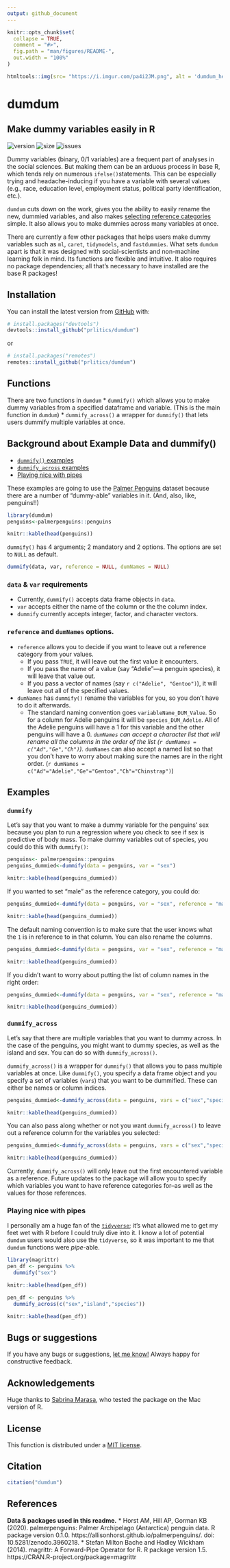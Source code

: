 ```yaml
---
output: github_document
---
```


<!-- README.md is generated from README.Rmd. Please edit that file -->

```r
knitr::opts_chunk$set(
  collapse = TRUE,
  comment = "#>",
  fig.path = "man/figures/README-",
  out.width = "100%"
)
```
```r
htmltools::img(src= "https://i.imgur.com/pa4i2JM.png", alt = 'dumdum_hexagon', style = 'position:absolute; top:0; right:0; padding:10px; height:120px')
```


# dumdum
## Make dummy variables easily in R
<!-- badges: start -->
![version](https://img.shields.io/badge/version-v.0.8.5-blue)
![size](https://img.shields.io/github/repo-size/prlitics/dumdum)
![issues](https://img.shields.io/github/issues/prlitics/dumdum)
<!-- badges: end -->

Dummy variables (binary, 0/1 variables) are a frequent part of analyses in the social sciences. But making them can be an arduous process in base R, which tends rely on  numerous `ifelse()`statements. This can be especially trying and headache-inducing if you have a variable with several values (e.g., race, education level, employment status, political party identification, etc.). 

`dumdum` cuts down on the work, gives you the ability to easily rename the new, dummied variables, and also makes [selecting reference categories](https://stats.idre.ucla.edu/other/mult-pkg/faq/general/faqwhat-is-dummy-coding/) simple. It also allows you to make dummies across many variables at once. 

There are currently a few other packages that helps users make dummy variables such as `ml`, `caret`, `tidymodels`, and `fastdummies`. What sets `dumdum` apart is that it was designed with social-scientists and non-machine learning folk in mind. Its functions are flexible and intuitive. It also requires no package dependencies; all that's necessary to have installed are the base R packages!

## Installation

You can install the latest version from [GitHub](https://github.com/) with:

``` r
# install.packages("devtools")
devtools::install_github("prlitics/dumdum")
```

or

```r
# install.packages("remotes")
remotes::install_github("prlitics/dumdum")
```
## Functions
There are two functions in `dumdum`
* `dummify()` which allows you to make dummy variables from a specified dataframe and variable. (This is the main function in `dumdum`)
* `dummify_across()` a wrapper for `dummify()` that lets users dummify multiple variables at once.

## Background about Example Data and dummify()

* [`dummify()` examples](#dummify)
* [`dummify_across` examples](#dummify_across)
* [Playing nice with pipes](#playing-nice-with-pipes)

These examples are going to use the [Palmer Penguins](https://github.com/allisonhorst/palmerpenguins) dataset because there are a number of "dummy-able" variables in it. (And, also, like, penguins!!)



```r
library(dumdum)
penguins<-palmerpenguins::penguins
```

```r
knitr::kable(head(penguins))
```


`dummify()` has 4 arguments; 2 mandatory and 2 options. The options are set to `NULL` as default.

```r
dummify(data, var, reference = NULL, dumNames = NULL)
```

### `data` & `var` requirements
* Currently, `dummify()` accepts data frame objects in `data`. 
* `var` accepts either the name of the column or the the column index.
* `dummify` currently accepts integer, factor, and character vectors. 

### `reference` and `dumNames` options.
* `reference` allows you to decide if you want to leave out a reference category from your values.
    * If you pass `TRUE`, it will leave out the first value it encounters.
    * If you pass the name of a value (say "Adelie"---a penguin species), it will leave that value out.
    * If you pass a vector of names (say ```r c("Adelie", "Gentoo")```), it will leave out all of the specified values.
* `dumNames` has `dummify()` rename the variables for you, so you don't have to do it afterwards.
    * The standard naming convention goes `variableName_DUM_Value`. So for a column for Adelie penguins it will be `species_DUM_Adelie`. All of the Adelie penguins will have a 1 for this variable and the other penguins will have a 0. 
    *`dumNames` can accept a character list that will rename all the columns in the order of the list (```r dumNames = c("Ad","Ge","Ch")```).
    *`dumNames` can also accept a named list so that you don't have to worry about making sure the names are in the right order. (```r dumNames = c("Ad"="Adelie","Ge"="Gentoo","Ch"="Chinstrap")```)

## Examples
### `dummify` {#dummify}
Let's say that you want to make a dummy variable for the penguins' sex because you plan to run a regression where you check to see if sex is predictive of body mass. To make dummy variables out of species, you could do this with `dummify()`:

```r
penguins<- palmerpenguins::penguins
penguins_dummied<-dummify(data = penguins, var = "sex")
```

```r
knitr::kable(head(penguins_dummied))
```

If you wanted to set "male" as the reference category, you could do: 
```r
penguins_dummied<-dummify(data = penguins, var = "sex", reference = "male")
```
```r
knitr::kable(head(penguins_dummied))
```

The default naming convention is to make sure that the user knows what the `1` is in reference to in that column. You can also rename the columns. 

```r
penguins_dummied<-dummify(data = penguins, var = "sex", reference = "male", dumNames = c("f","unknown"))
```
```r
knitr::kable(head(penguins_dummied))
```

If you didn't want to worry about putting the list of column names in the right order:
```r
penguins_dummied<-dummify(data = penguins, var = "sex", reference = "male", dumNames = c("f"="female","unknown"=NA))
```
```r
knitr::kable(head(penguins_dummied))
```

### `dummify_across`
Let's say that there are multiple variables that you want to dummy across. In the case of the penguins, you might want to dummy species, as well as the island and sex. You can do so with `dummify_across()`. 

`dummify_across()` is a wrapper for `dummify()` that allows you to pass multiple variables at once. Like `dummify()`,  you specify a data frame object and you specify a set of variables (`vars`) that you want to be dummified. These can either be names or column indices. 

```r
penguins_dummied<-dummify_across(data = penguins, vars = c("sex","species","island"))
```
```r
knitr::kable(head(penguins_dummied))
```

You can also pass along whether or not you want `dummify_across()` to leave out a reference column for the variables you selected:

```r
penguins_dummied<-dummify_across(data = penguins, vars = c("sex","species","island"), reference = TRUE)
```
```r
knitr::kable(head(penguins_dummied))
```

Currently, `dummify_across()` will only leave out the first encountered variable as a reference. Future updates to the package will allow you to specify which variables you want to have reference categories for--as well as the values for those references.  

### Playing nice with pipes
I personally am a huge fan of the [`tidyverse`](https://www.tidyverse.org/); it's what allowed me to get my feet wet with R before I could truly dive into it. I know a lot of potential `dumdum` users would also use the `tidyverse`, so it was important to me that `dumdum` functions were *pipe*-able. 

```r
library(magrittr)
pen_df <- penguins %>%
  dummify("sex")

```
```r
knitr::kable(head(pen_df))
```

```r
pen_df <- penguins %>%
  dummify_across(c("sex","island","species"))

```
```r
knitr::kable(head(pen_df))
```

## Bugs or suggestions
If you have any bugs or suggestions, [let me know!](https://github.com/prlitics/dumdum/issues) Always happy for constructive feedback. 

## Acknowledgements
Huge thanks to [Sabrina Marasa](https://twitter.com/sabrina_marasa), who tested the package on the Mac version of R. 

## License 
This function is distributed under a [MIT license](https://choosealicense.com/licenses/mit/).

## Citation
```r
citation("dumdum")
```


## References
**Data & packages used in this readme.**
*  Horst AM, Hill AP, Gorman KB (2020). palmerpenguins: Palmer Archipelago (Antarctica) penguin data. R package version 0.1.0. https://allisonhorst.github.io/palmerpenguins/. doi: 10.5281/zenodo.3960218.
* Stefan Milton Bache and Hadley Wickham (2014). magrittr: A Forward-Pipe Operator for R.
  R package version 1.5. https://CRAN.R-project.org/package=magrittr

